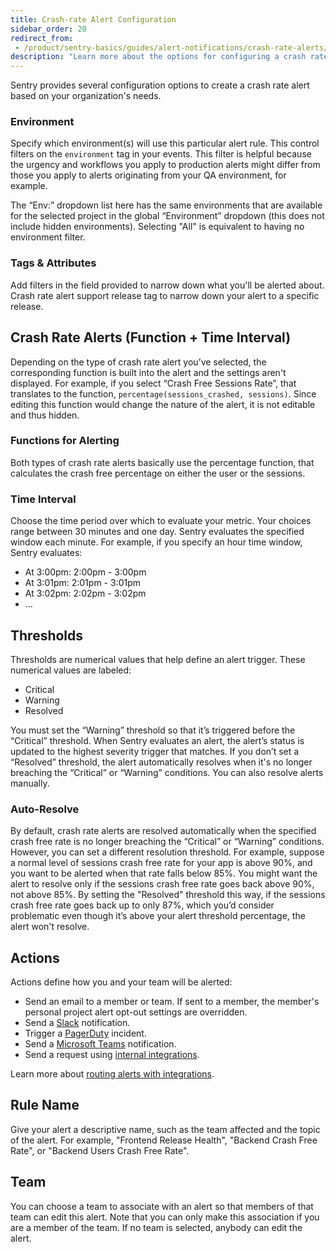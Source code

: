 ```yaml
---
title: Crash-rate Alert Configuration
sidebar_order: 20
redirect_from:
 - /product/sentry-basics/guides/alert-notifications/crash-rate-alerts/
description: "Learn more about the options for configuring a crash rate alert."
---
```


Sentry provides several configuration options to create a crash rate alert based on your organization's needs.

### Environment

Specify which <PlatformLink to="/configuration/environments/">environment(s)</PlatformLink> will use this particular alert rule. This control filters on the `environment` tag in your events. This filter is helpful because the urgency and workflows you apply to production alerts might differ from those you apply to alerts originating from your QA environment, for example.

The “Env:” dropdown list here has the same environments that are available for the selected project in the global “Environment” dropdown (this does not include hidden environments). Selecting "All" is equivalent to having no environment filter.

### Tags & Attributes

Add filters in the field provided to narrow down what you'll be alerted about. Crash rate alert support release tag to narrow down your alert to a specific release.

## Crash Rate Alerts (Function + Time Interval)

Depending on the type of crash rate alert you’ve selected, the corresponding function is built into the alert and the settings aren't displayed. For example, if you select “Crash Free Sessions Rate”, that translates to the function, `percentage(sessions_crashed, sessions)`. Since editing this function would change the nature of the alert, it is not editable and thus hidden.

### Functions for Alerting

Both types of crash rate alerts basically use the percentage function, that calculates the crash free percentage on either the user or the sessions.

### Time Interval

Choose the time period over which to evaluate your metric. Your choices range between 30 minutes and one day. Sentry evaluates the specified window each minute. For example, if you specify an hour time window, Sentry evaluates:

- At 3:00pm: 2:00pm - 3:00pm
- At 3:01pm: 2:01pm - 3:01pm
- At 3:02pm: 2:02pm - 3:02pm
- ...

## Thresholds

Thresholds are numerical values that help define an alert trigger. These numerical values are labeled:

- Critical
- Warning
- Resolved

You must set the “Warning” threshold so that it’s triggered before the “Critical” threshold. When Sentry evaluates an alert, the alert’s status is updated to the highest severity trigger that matches. If you don’t set a “Resolved” threshold, the alert automatically resolves when it's no longer breaching the “Critical” or “Warning” conditions. You can also resolve alerts manually.

### Auto-Resolve

By default, crash rate alerts are resolved automatically when the specified crash free rate is no longer breaching the “Critical” or “Warning” conditions. However, you can set a different resolution threshold. For example, suppose a normal level of sessions crash free rate for your app is above 90%, and you want to be alerted when that rate falls below 85%. You might want the alert to resolve only if the sessions crash free rate goes back above 90%, not above 85%. By setting the "Resolved" threshold this way, if the sessions crash free rate goes back up to only 87%, which you’d consider problematic even though it’s above your alert threshold percentage, the alert won't resolve.

## Actions

Actions define how you and your team will be alerted:

- Send an email to a member or team. If sent to a member, the member's personal project alert opt-out settings are overridden.
- Send a [Slack](/product/integrations/notification-incidents/slack/) notification.
- Trigger a [PagerDuty](/product/integrations/notification-incidents/pagerduty/) incident.
- Send a [Microsoft Teams](/product/integrations/notification-incidents/msteams/) notification.
- Send a request using [internal integrations](/product/integrations/integration-platform/#internal-integrations).

Learn more about [routing alerts with integrations](/product/alerts/create-alerts/routing-alerts/).

## Rule Name

Give your alert a descriptive name, such as the team affected and the topic of the alert. For example, "Frontend Release Health", "Backend Crash Free Rate", or "Backend Users Crash Free Rate".

## Team

You can choose a team to associate with an alert so that members of that team can edit this alert. Note that you can only make this association if you are a member of the team. If no team is selected, anybody can edit the alert.
